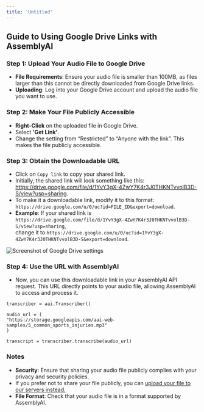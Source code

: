 ```yaml
---
title: 'Untitled'
---
```


## **Guide to Using Google Drive Links with AssemblyAI**

### **Step 1: Upload Your Audio File to Google Drive**

- **File Requirements**: Ensure your audio file is smaller than 100MB, as files larger than this cannot be directly downloaded from Google Drive links.  
- **Uploading**: Log into your Google Drive account and upload the audio file you want to use.

### **Step 2: Make Your File Publicly Accessible**

- **Right-Click** on the uploaded file in Google Drive.
- Select **'Get Link'**.
- Change the setting from “Restricted” to “Anyone with the link”. This makes the file publicly accessible.


### **Step 3: Obtain the Downloadable URL**

- Click on `Copy link` to copy your shared link.
- Initially, the shared link will look something like this: https://drive.google.com/file/d/1YvY3gX-4ZwY7K4r3J0THKNTvvolB3D-S/view?usp=sharing.
- To make it a downloadable link, modify it to this format:  
    `https://drive.google.com/u/0/uc?id=FILE_ID&export=download`.
- **Example**: If your shared link is `https://drive.google.com/file/d/1YvY3gX-4ZwY7K4r3J0THKNTvvolB3D-S/view?usp=sharing`,  
    change it to `https://drive.google.com/u/0/uc?id=1YvY3gX-4ZwY7K4r3J0THKNTvvolB3D-S&export=download`.

![Screenshot of Google Drive settings](https://cdn.discordapp.com/attachments/385968901797707783/1183781584491520082/image.png?ex=65899583&is=65772083&hm=99867e15b81e7b5e3917b2ae88367d8ab44a2de4613aa91e857938fc8f4b6120&)

### **Step 4: Use the URL with AssemblyAI**

- Now, you can use this downloadable link in your AssemblyAI API request. This URL directly points to your audio file, allowing AssemblyAI to access and process it.

```
transcriber = aai.Transcriber()  
  
audio_url = (  
"https://storage.googleapis.com/aai-web-samples/5_common_sports_injuries.mp3"  
)

transcript = transcriber.transcribe(audio_url)
```
### **Notes**

- **Security**: Ensure that sharing your audio file publicly complies with your privacy and security policies.
- If you prefer not to share your file publicly, you can [upload your file to our servers instead.](https://www.assemblyai.com/docs/guides/transcribing-an-audio-file#step-by-step-instructions)
- **File Format**: Check that your audio file is in a format supported by AssemblyAI.
